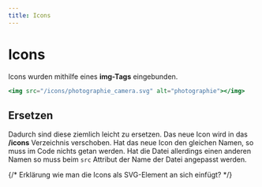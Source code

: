```yaml
---
title: Icons
---
```


# Icons

Icons wurden mithilfe eines <b>img-Tags</b> eingebunden.

```jsx
<img src="/icons/photographie_camera.svg" alt="photographie"></img>
```

## Ersetzen
Dadurch sind diese ziemlich leicht zu ersetzen. Das neue Icon wird in das <b>/icons</b> Verzeichnis verschoben. Hat das neue Icon den gleichen Namen, so muss im Code nichts getan werden. 
Hat die Datei allerdings einen anderen Namen so muss beim `src` Attribut der Name der Datei angepasst werden.

{/*  Erklärung wie man die Icons als SVG-Element an sich einfügt? */}